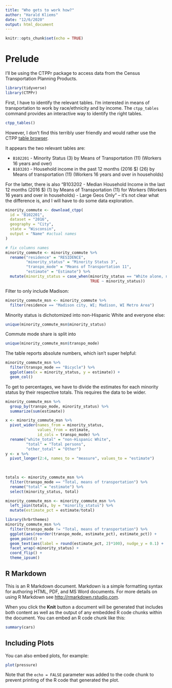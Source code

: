 ```yaml
---
title: "Who gets to work how?"
author: "Harald Kliems"
date: "12/6/2020"
output: html_document
---
```


```r
knitr::opts_chunk$set(echo = TRUE)
```
# Prelude

I'll be using the CTPPr package to access data from the Census Transportation Planning Products. 
```r
library(tidyverse)
library(CTPPr)

```
First, I have to identify the relevant tables. I'm interested in means of transportation to work by race/ethnicity and by income. The `ctpp_tables` command provides an interactive way to identify the right tables. 
```r
ctpp_tables()
```
However, I don't find this terribly user friendly and would rather use the CTPP [table browser](http://data5.ctpp.transportation.org/ctpp1216/Browse/browsetables.aspx).

It appears the two relevant tables are:

- `B102201` - Minority Status (3) by Means of Transportation (11) (Workers 16 years and over) 
- `B103203` - Household income in the past 12 months (2016 $) (26) by Means of transportation (11) (Workers 16 years and over in households)

For the latter, there is also "B103202 - Median Household Income in the last 12 months (2016 $) (1) by Means of Transportation (11) for Workers (Workers 16 years and over in households) - Large Geos Only" -- it's not clear what the difference is, and I will have to do some data exploration.

```r
minority_commute <- download_ctpp(
  id = "B102201",
  dataset = "2016",
  geography = "City",
  state = "Wisconsin",
  output = "Name" #actual names
)

# fix columns names
minority_commute <- minority_commute %>% 
  rename("residence" = "RESIDENCE",
         "minority_status" = "Minority Status 3",
         "transpo_mode" = "Means of Transportation 11",
         "estimate" = "Estimate") %>% 
  mutate(minority_status = case_when(minority_status == "White alone, not Hispanic/Latino" ~ "non-Hispanic White",
                                     TRUE ~ minority_status))
```

Filter to only include Madison:
```r
minority_commute_msn <- minority_commute %>% 
  filter(residence == "Madison city, WI; Madison, WI Metro Area")
```

Minority status is dichotomized into non-Hispanic White and everyone else:
```r
unique(minority_commute_msn$minority_status)
```
Commute mode share is split into
```r
unique(minority_commute_msn$transpo_mode)
```
The table reports absolute numbers, which isn't super helpful:
```r
minority_commute_msn %>% 
  filter(transpo_mode == "Bicycle") %>% 
  ggplot(aes(x = minority_status, y = estimate)) +
  geom_col()
```

To get to percentages, we have to divide the estimates for each minority status by their respective totals. This requires the data to be wider.

```r

minority_commute_msn %>% 
  group_by(transpo_mode, minority_status) %>% 
  summarize(sum(estimate))

x <- minority_commute_msn %>% 
  pivot_wider(names_from = minority_status, 
              values_from = estimate,
              id_cols = transpo_mode) %>% 
  rename("white_total" = "non-Hispanic White",
         "total" = "Total persons",
         "other_total" = "Other")
y <- x %>% 
  pivot_longer(2:4, names_to = "measure", values_to = "estimate")
  

 
totals <- minority_commute_msn %>% 
  filter(transpo_mode == "Total, means of transportation") %>% 
  rename("total" = "estimate") %>% 
  select(minority_status, total)

minority_commute_msn <- minority_commute_msn %>% 
  left_join(totals, by = "minority_status") %>% 
  mutate(estimate_pct = estimate/total)
```

```r
library(hrbrthemes)
minority_commute_msn %>% 
  filter(transpo_mode != "Total, means of transportation") %>% 
  ggplot(aes(reorder(transpo_mode, estimate_pct), estimate_pct)) +
  geom_point() +
  geom_text(aes(label = round(estimate_pct, 2)*100), nudge_y = 0.1) +
  facet_wrap(~minority_status) +
  coord_flip() +
  theme_ipsum()
```



## R Markdown

This is an R Markdown document. Markdown is a simple formatting syntax for authoring HTML, PDF, and MS Word documents. For more details on using R Markdown see <http://rmarkdown.rstudio.com>.

When you click the **Knit** button a document will be generated that includes both content as well as the output of any embedded R code chunks within the document. You can embed an R code chunk like this:

```r
summary(cars)
```

## Including Plots

You can also embed plots, for example:

```r
plot(pressure)
```

Note that the `echo = FALSE` parameter was added to the code chunk to prevent printing of the R code that generated the plot.
